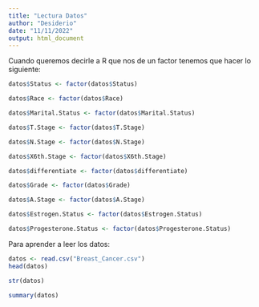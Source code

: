 ```yaml
---
title: "Lectura Datos"
author: "Desiderio"
date: "11/11/2022"
output: html_document
---
```


Cuando queremos decirle a R que nos de un factor tenemos que hacer lo siguiente:
```r
datos$Status <- factor(datos$Status)
```

```r
datos$Race <- factor(datos$Race)
```

```r
datos$Marital.Status <- factor(datos$Marital.Status)
```

```r
datos$T.Stage <- factor(datos$T.Stage)
```

```r
datos$N.Stage <- factor(datos$N.Stage)
```

```r
datos$X6th.Stage <- factor(datos$X6th.Stage)
```

```r
datos$differentiate <- factor(datos$differentiate)
```

```r
datos$Grade <- factor(datos$Grade)
```

```r
datos$A.Stage <- factor(datos$A.Stage)
```

```r
datos$Estrogen.Status <- factor(datos$Estrogen.Status)
```

```r
datos$Progesterone.Status <- factor(datos$Progesterone.Status)
```

Para aprender a leer los datos:
```r
datos <- read.csv("Breast_Cancer.csv")
head(datos)
```

```r
str(datos)
```

```r
summary(datos)
```

